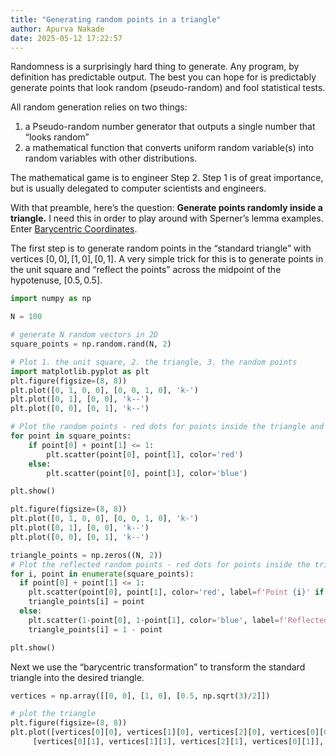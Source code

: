 ```yaml
---
title: "Generating random points in a triangle"
author: Apurva Nakade
date: 2025-05-12 17:22:57
---
```


Randomness is a surprisingly hard thing to generate. Any program, by definition has predictable output. The best you can hope for is predictably generate points that look random (pseudo-random) and fool statistical tests. 

All random generation relies on two things:

1. a Pseudo-random number generator that outputs a single number that "looks random"
2. a mathematical function that converts uniform random variable(s) into random variables with other distributions. 

The mathematical game is to engineer Step 2. Step 1 is of great importance, but is usually delegated to computer scientists and engineers.

With that preamble, here's the question: **Generate points randomly inside a triangle.** I need this in order to play around with Sperner's lemma examples. Enter [Barycentric Coordinates](barycentric%20coordinates.qmd).

The first step is to generate random points in the "standard triangle" with vertices $[0, 0], [1, 0], [0, 1]$. A very simple trick for this is to generate points in the unit square and "reflect the points" across the midpoint of the hypotenuse, $[0.5, 0.5]$.

```python
import numpy as np

N = 100

# generate N random vectors in 2D
square_points = np.random.rand(N, 2)

# Plot 1. the unit square, 2. the triangle, 3. the random points
import matplotlib.pyplot as plt
plt.figure(figsize=(8, 8))
plt.plot([0, 1, 0, 0], [0, 0, 1, 0], 'k-')
plt.plot([0, 1], [0, 0], 'k--')
plt.plot([0, 0], [0, 1], 'k--')

# Plot the random points - red dots for points inside the triangle and red crosses for points outside the triangle
for point in square_points:
    if point[0] + point[1] <= 1:
        plt.scatter(point[0], point[1], color='red')
    else:
        plt.scatter(point[0], point[1], color='blue')

plt.show()

plt.figure(figsize=(8, 8))
plt.plot([0, 1, 0, 0], [0, 0, 1, 0], 'k-')
plt.plot([0, 1], [0, 0], 'k--')
plt.plot([0, 0], [0, 1], 'k--')

triangle_points = np.zeros((N, 2))
# Plot the reflected random points - red dots for points inside the triangle and red crosses for points outside the triangle
for i, point in enumerate(square_points):
  if point[0] + point[1] <= 1:
    plt.scatter(point[0], point[1], color='red', label=f'Point {i}' if i < 10 else "")
    triangle_points[i] = point
  else:
    plt.scatter(1-point[0], 1-point[1], color='blue', label=f'Reflected Point {i}' if i < 10 else "")
    triangle_points[i] = 1 - point

plt.show()
```

Next we use the "barycentric transformation" to transform the standard triangle into the desired triangle.

```python

vertices = np.array([[0, 0], [1, 0], [0.5, np.sqrt(3)/2]])

# plot the triangle
plt.figure(figsize=(8, 8))
plt.plot([vertices[0][0], vertices[1][0], vertices[2][0], vertices[0][0]],
     [vertices[0][1], vertices[1][1], vertices[2][1], vertices[0][1]], 'k-')

```

